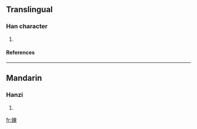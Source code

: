 ==Translingual==
===Han character===
{{Han char|rn=38|rad=女|as=08|sn=11|four=|canj=女木田 (VDW)}}
# {{defn|Han|sort=女08}}
====References====
{{Han ref|kx=0263.390|dkj=06375|hdz=21056.100|uh=5A3B|ud=23099}}
----
==Mandarin==
===Hanzi===
{{cmn-hanzi|pin=[[dōng]] (dong1)|wg=tung<sup>1</sup>}}
# {{defn|Mandarin}}

[[fr:娻]]